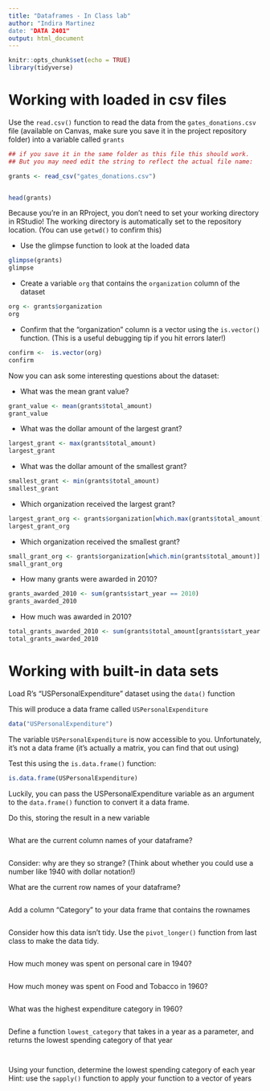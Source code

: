 ```yaml
---
title: "Dataframes - In Class lab"
author: "Indira Martinez
date: "DATA 2401"
output: html_document
---
```


```r
knitr::opts_chunk$set(echo = TRUE)
library(tidyverse)
```

# Working with loaded in csv files


Use the `read.csv()` function to read the data from the `gates_donations.csv` file (available on Canvas, make sure you save it in the project repository folder) into a variable called `grants` 

```r
## if you save it in the same folder as this file this should work. 
## But you may need edit the string to reflect the actual file name: 

grants <- read_csv("gates_donations.csv")


head(grants)
```

Because you're in an RProject, you don't need to set your working directory in RStudio! The working directory is automatically set to the repository location. (You can use `getwd()` to confirm this)

- Use the glimpse function to look at the loaded data

```r
glimpse(grants)
glimpse

```


- Create a variable `org` that contains the `organization` column of the dataset

```r
org <- grants$organization
org

```


- Confirm that the "organization" column is a vector using the `is.vector()` function. (This is a useful debugging tip if you hit errors later!)

```r
confirm <-  is.vector(org)
confirm

```


Now you can ask some interesting questions about the dataset:

- What was the mean grant value?

```r
grant_value <- mean(grants$total_amount)
grant_value
```


- What was the dollar amount of the largest grant?

```r
largest_grant <- max(grants$total_amount)
largest_grant
```


- What was the dollar amount of the smallest grant?

```r
smallest_grant <- min(grants$total_amount)
smallest_grant 
```


- Which organization received the largest grant?

```r
largest_grant_org <- grants$organization[which.max(grants$total_amount)]
largest_grant_org
```


- Which organization received the smallest grant?

```r
small_grant_org <- grants$organization[which.min(grants$total_amount)]
small_grant_org
```

- How many grants were awarded in 2010?

```r
grants_awarded_2010 <- sum(grants$start_year == 2010)
grants_awarded_2010
```

- How much was awarded in 2010? 

```r
total_grants_awarded_2010 <- sum(grants$total_amount[grants$start_year == 2010])
total_grants_awarded_2010
```


# Working with built-in data sets

Load R's "USPersonalExpenditure" dataset using the `data()` function

This will produce a data frame called `USPersonalExpenditure`
```r
data("USPersonalExpenditure")
```

The variable `USPersonalExpenditure` is now accessible to you. Unfortunately, it's not a data frame (it's actually a matrix, you can find that out using) 

Test this using the `is.data.frame()` function:

```r
is.data.frame(USPersonalExpenditure)
```

Luckily, you can pass the USPersonalExpenditure variable as an argument to the `data.frame()` function to convert it a data frame.

Do this, storing the result in a new variable

```r

```


What are the current column names of your dataframe?
```r

```


Consider: why are they so strange? (Think about whether you could use a number like 1940 with dollar notation!)

What are the current row names of your dataframe?
```r

```


Add a column "Category" to your data frame that contains the rownames

```r

```

Consider how this data isn't tidy. Use the `pivot_longer()` function from last class to make the data tidy. 

```r

```


How much money was spent on personal care in 1940?
```r

```


How much money was spent on Food and Tobacco in 1960?
```r


```


What was the highest expenditure category in 1960?
```r


```


Define a function `lowest_category` that takes in a year as a parameter, and returns the lowest spending category of that year
```r



```

```r

```


Using your function, determine the lowest spending category of each year
Hint: use the `sapply()` function to apply your function to a vector of years

```r

```
